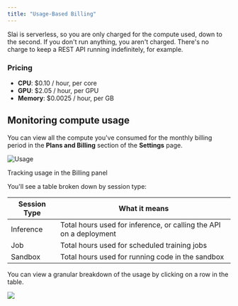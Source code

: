 ```yaml
---
title: "Usage-Based Billing"
---
```

Slai is serverless, so you are only charged for the compute used, down to the second. If you don't run anything, you aren't charged. There's no charge to keep a REST API running indefinitely, for example.

### Pricing

- **CPU**: $0.10 / hour, per core
- **GPU**: $2.05 / hour, per GPU
- **Memory**: $0.0025 / hour, per GB

## Monitoring compute usage

You can view all the compute you've consumed for the monthly billing period in the **Plans and Billing** section of the **Settings** page.

![Usage](/img/dashboard/usage.png)

Tracking usage in the Billing panel

You'll see a table broken down by session type:

| Session Type | What it means                                                      |
| ------------ | ------------------------------------------------------------------ |
| Inference    | Total hours used for inference, or calling the API on a deployment |
| Job          | Total hours used for scheduled training jobs                       |
| Sandbox      | Total hours used for running code in the sandbox                   |

You can view a granular breakdown of the usage by clicking on a row in the table.

![](/img/dashboard/granular-usage.png)
